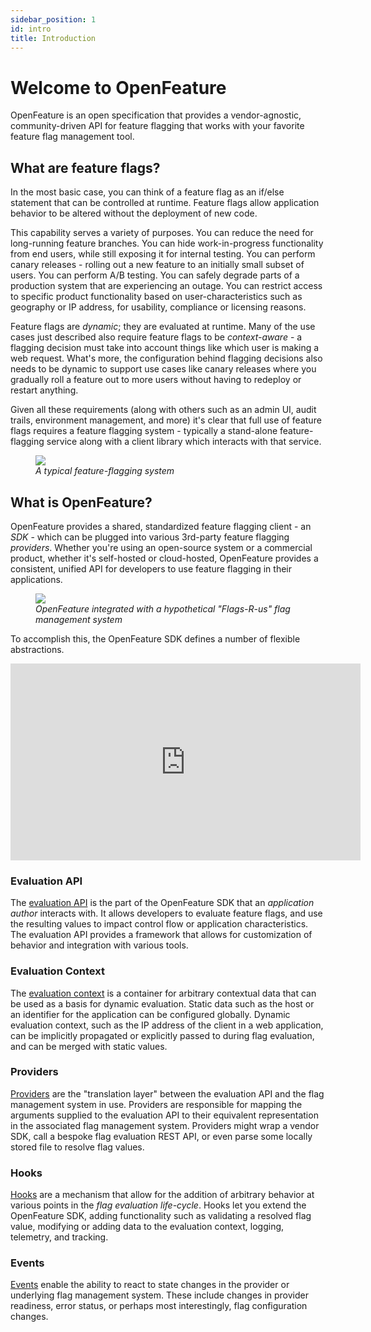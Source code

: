 ```yaml
---
sidebar_position: 1
id: intro
title: Introduction
---
```


# Welcome to OpenFeature

OpenFeature is an open specification that provides a vendor-agnostic, community-driven API for feature flagging that works with your favorite feature flag management tool.

## What are feature flags?

In the most basic case, you can think of a feature flag as an if/else statement that can be controlled at runtime.
Feature flags allow application behavior to be altered without the deployment of new code.

This capability serves a variety of purposes.
You can reduce the need for long-running feature branches.
You can hide work-in-progress functionality from end users, while still exposing it for internal testing.
You can perform canary releases - rolling out a new feature to an initially small subset of users.
You can perform A/B testing.
You can safely degrade parts of a production system that are experiencing an outage.
You can restrict access to specific product functionality based on user-characteristics such as geography or IP address, for usability, compliance or licensing reasons.

Feature flags are _dynamic_; they are evaluated at runtime.
Many of the use cases just described also require feature flags to be _context-aware_ - a flagging decision must take into account things like which user is making a web request.
What's more, the configuration behind flagging decisions also needs to be dynamic to support use cases like canary releases where you gradually roll a feature out to more users without having to redeploy or restart anything.

Given all these requirements (along with others such as an admin UI, audit trails, environment management, and more) it's clear that full use of feature flags requires a feature flagging system - typically a stand-alone feature-flagging service along with a client library which interacts with that service.

<figure>
  <img src={require('@site/static/img/docs/reference/ff-service.png').default} />
  <figcaption>
    <i>A typical feature-flagging system</i>
  </figcaption>
</figure>

## What is OpenFeature?

OpenFeature provides a shared, standardized feature flagging client - an _SDK_ - which can be plugged into various 3rd-party feature flagging _providers_.
Whether you're using an open-source system or a commercial product, whether it's self-hosted or cloud-hosted, OpenFeature provides a consistent, unified API for developers to use feature flagging in their applications.

<figure>
  <img src={require('@site/static/img/docs/reference/of-architecture.png').default} />
  <figcaption>
    <i>OpenFeature integrated with a hypothetical "Flags-R-us" flag management system</i>
  </figcaption>
</figure>

To accomplish this, the OpenFeature SDK defines a number of flexible abstractions.

<iframe width="560" height="315" src="https://www.youtube.com/embed/heQ83k15ZE4" title="YouTube video player" frameborder="0" allow="accelerometer; autoplay; clipboard-write; encrypted-media; gyroscope; picture-in-picture; web-share" allowfullscreen></iframe>

### Evaluation API

The [evaluation API](./concepts/01-evaluation-api.mdx) is the part of the OpenFeature SDK that an _application author_ interacts with.
It allows developers to evaluate feature flags, and use the resulting values to impact control flow or application characteristics.
The evaluation API provides a framework that allows for customization of behavior and integration with various tools.

### Evaluation Context

The [evaluation context](./concepts/03-evaluation-context.mdx) is a container for arbitrary contextual data that can be used as a basis for dynamic evaluation.
Static data such as the host or an identifier for the application can be configured globally.
Dynamic evaluation context, such as the IP address of the client in a web application, can be implicitly propagated or explicitly passed to during flag evaluation, and can be merged with static values.

### Providers

[Providers](./concepts/02-provider.mdx) are the "translation layer" between the evaluation API and the flag management system in use.
Providers are responsible for mapping the arguments supplied to the evaluation API to their equivalent representation in the associated flag management system.
Providers might wrap a vendor SDK, call a bespoke flag evaluation REST API, or even parse some locally stored file to resolve flag values.

### Hooks

[Hooks](./concepts/04-hooks.mdx) are a mechanism that allow for the addition of arbitrary behavior at various points in the _flag evaluation life-cycle_.
Hooks let you extend the OpenFeature SDK, adding functionality such as validating a resolved flag value, modifying or adding data to the evaluation context, logging, telemetry, and tracking.

### Events

[Events](./concepts/05-events.mdx) enable the ability to react to state changes in the provider or underlying flag management system.
These include changes in provider readiness, error status, or perhaps most interestingly, flag configuration changes.
